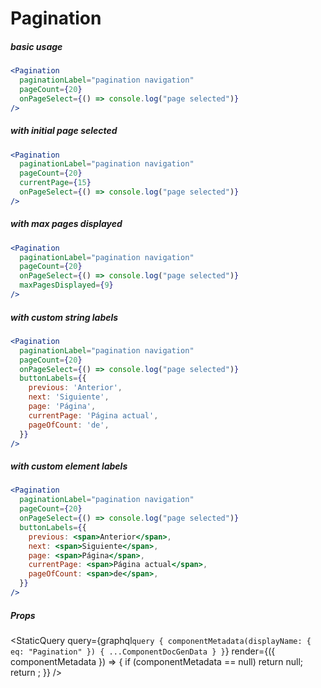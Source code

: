 
# Pagination


##### basic usage

```jsx live=true
<Pagination
  paginationLabel="pagination navigation"
  pageCount={20}
  onPageSelect={() => console.log("page selected")}
/>
```


##### with initial page selected

```jsx live=true
<Pagination
  paginationLabel="pagination navigation"
  pageCount={20}
  currentPage={15}
  onPageSelect={() => console.log("page selected")}
/>
```


##### with max pages displayed

```jsx live=true
<Pagination
  paginationLabel="pagination navigation"
  pageCount={20}
  onPageSelect={() => console.log("page selected")}
  maxPagesDisplayed={9}
/>
```


##### with custom string labels

```jsx live=true
<Pagination
  paginationLabel="pagination navigation"
  pageCount={20}
  onPageSelect={() => console.log("page selected")}
  buttonLabels={{
    previous: 'Anterior',
    next: 'Siguiente',
    page: 'Página',
    currentPage: 'Página actual',
    pageOfCount: 'de',
  }}
/>
```


##### with custom element labels

```jsx live=true
<Pagination
  paginationLabel="pagination navigation"
  pageCount={20}
  onPageSelect={() => console.log("page selected")}
  buttonLabels={{
    previous: <span>Anterior</span>,
    next: <span>Siguiente</span>,
    page: <span>Página</span>,
    currentPage: <span>Página actual</span>,
    pageOfCount: <span>de</span>,
  }}
/>
```


##### Props

<StaticQuery
  query={graphql`query {
    componentMetadata(displayName: { eq: "Pagination" }) { ...ComponentDocGenData }
  }`}
  render={({ componentMetadata }) => {
    if (componentMetadata == null) return null;
    return <PropsTable propMetaData={componentMetadata.props} />;
  }}
/>
